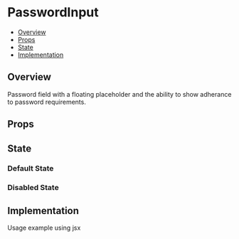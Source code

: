
<Meta of={PasswordInput} />

# PasswordInput

- [Overview](#overview)
- [Props](#props)
- [State](#state)
- [Implementation](#implementation)

## Overview

Password field with a floating placeholder and the ability to show adherance to password requirements.

## Props

<Controls />

## State

### Default State

<Canvas of={PasswordInput.Default} />

### Disabled State

<Canvas of={PasswordInput.Disabled} />

## Implementation
Usage example using jsx

```jsx
const ImplementedPasswordInput: FC = (args) => {
  const { validatePassword } = usePasswordValidation();
  const [isPasswordValid, setIsPasswordValid] = useState<boolean | undefined>(undefined);
  const [password, setPassword] = useState('');

  const handleOnSetPassword = (input: string) => {
    const isValid = validatePassword(input);
    setPassword(input);
    setIsPasswordValid(isValid);
  };

  return (
    <form>
      <PasswordInput
        label='Password'
        showIcon={true}
        helpMessage='Enter your password'
        hideRules={false}
        isDisabled={false}
        setPassword={handleOnSetPassword}
        isPasswordValid={isPasswordValid}
        infoMessage={isPasswordValid ? 'Password is valid' : 'Password is invalid'}
      />
    </form>
  );
};
```
